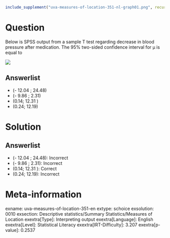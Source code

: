 ```r
include_supplement("uva-measures-of-location-351-nl-graph01.png", recursive = TRUE)
```

Question
========

Below is SPSS output from a sample T test regarding decrease in blood pressure after medication. The 95% two-sided confidence interval for μ is equal to

![](uva-measures-of-location-351-nl-graph01.png)

Answerlist
----------

* (- 12.04 ; 24.48)
* (- 9.86 ; 2.31)
* (0.14; 12.31 )
* (0.24; 12.19)

Solution
========

Answerlist
----------

* (- 12.04 ; 24.48): Incorrect
* (- 9.86 ; 2.31): Incorrect
* (0.14; 12.31 ): Correct
* (0.24; 12.19): Incorrect

Meta-information
================
exname: uva-measures-of-location-351-en
extype: schoice
exsolution: 0010
exsection: Descriptive statistics/Summary Statistics/Measures of Location
exextra[Type]: Interpreting output
exextra[Language]: English
exextra[Level]: Statistical Literacy
exextra[IRT-Difficulty]: 3.207
exextra[p-value]: 0.2537
